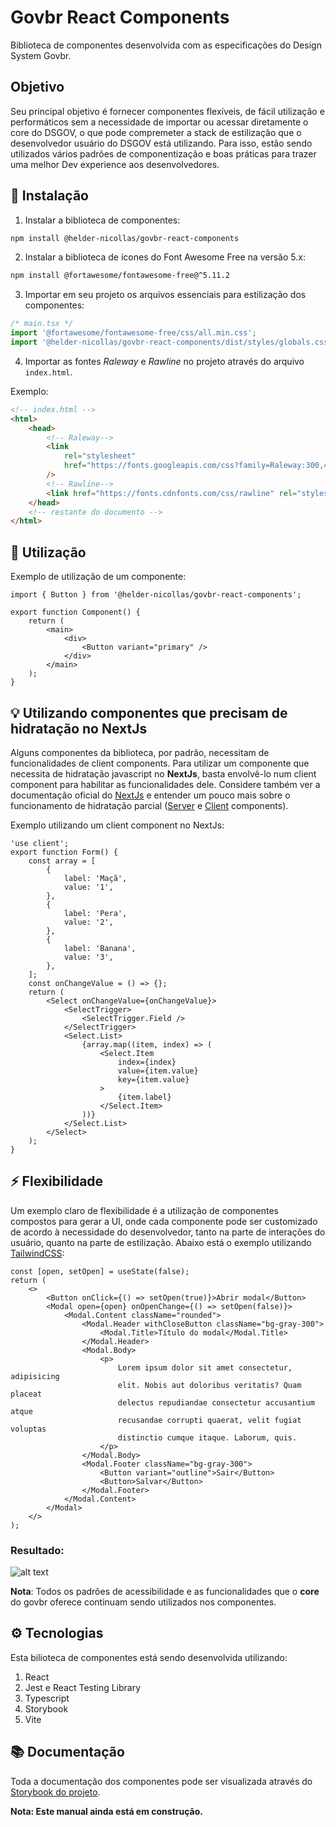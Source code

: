 
<Meta title="Introdução" />

# Govbr React Components

Biblioteca de componentes desenvolvida com as especificações do Design System Govbr.

## Objetivo

Seu principal objetivo é fornecer componentes flexíveis, de fácil
utilização e performáticos sem a necessidade de importar ou acessar
diretamente o core do DSGOV, o que pode compremeter a stack de
estilização que o desenvolvedor usuário do DSGOV está utilizando.
Para isso, estão sendo utilizados vários
padrões de componentização e boas práticas para trazer uma melhor
Dev experience aos desenvolvedores.

## 🚀 Instalação

1. Instalar a biblioteca de componentes:

```sh
npm install @helder-nicollas/govbr-react-components
```

2. Instalar a biblioteca de ícones do Font Awesome Free na versão 5.x:

```sh
npm install @fortawesome/fontawesome-free@^5.11.2
```

3. Importar em seu projeto os arquivos essenciais para estilização dos componentes:

```js
/* main.tsx */
import '@fortawesome/fontawesome-free/css/all.min.css';
import '@helder-nicollas/govbr-react-components/dist/styles/globals.css';
```

4. Importar as fontes _Raleway_ e _Rawline_ no projeto através do arquivo <code>index.html</code>.

Exemplo:

```html
<!-- index.html -->
<html>
    <head>
        <!-- Raleway-->
        <link
            rel="stylesheet"
            href="https://fonts.googleapis.com/css?family=Raleway:300,400,500,600,700,800,900&amp;display=swap"
        />
        <!-- Rawline-->
        <link href="https://fonts.cdnfonts.com/css/rawline" rel="stylesheet" />
    </head>
    <!-- restante do documento -->
</html>
```

## 🔔 Utilização

Exemplo de utilização de um componente:

```tsx
import { Button } from '@helder-nicollas/govbr-react-components';

export function Component() {
    return (
        <main>
            <div>
                <Button variant="primary" />
            </div>
        </main>
    );
}
```

## 💡 Utilizando componentes que precisam de hidratação no NextJs

Alguns componentes da biblioteca, por padrão, necessitam de funcionalidades de client components. Para utilizar um componente que necessita de hidratação javascript no **NextJs**, basta envolvê-lo num client component para habilitar as funcionalidades dele. Considere também ver a documentação oficial do [NextJs](https://nextjs.org/docs/app) e entender um pouco mais sobre o funcionamento de hidratação parcial ([Server](https://nextjs.org/docs/app/building-your-application/rendering/server-components) e [Client](https://nextjs.org/docs/app/building-your-application/rendering/client-components) components).

Exemplo utilizando um client component no NextJs:

```tsx
'use client';
export function Form() {
    const array = [
        {
            label: 'Maçã',
            value: '1',
        },
        {
            label: 'Pera',
            value: '2',
        },
        {
            label: 'Banana',
            value: '3',
        },
    ];
    const onChangeValue = () => {};
    return (
        <Select onChangeValue={onChangeValue}>
            <SelectTrigger>
                <SelectTrigger.Field />
            </SelectTrigger>
            <Select.List>
                {array.map((item, index) => (
                    <Select.Item
                        index={index}
                        value={item.value}
                        key={item.value}
                    >
                        {item.label}
                    </Select.Item>
                ))}
            </Select.List>
        </Select>
    );
}
```

## ⚡ Flexibilidade

Um exemplo claro de flexibilidade é a utilização de componentes compostos para gerar a UI, onde cada componente pode ser customizado de acordo à necessidade do desenvolvedor, tanto na parte de interações do usuário, quanto na parte de estilização. Abaixo está o exemplo utilizando [TailwindCSS](https://tailwindcss.com/):

```tsx
const [open, setOpen] = useState(false);
return (
    <>
        <Button onClick={() => setOpen(true)}>Abrir modal</Button>
        <Modal open={open} onOpenChange={() => setOpen(false)}>
            <Modal.Content className="rounded">
                <Modal.Header withCloseButton className="bg-gray-300">
                    <Modal.Title>Título do modal</Modal.Title>
                </Modal.Header>
                <Modal.Body>
                    <p>
                        Lorem ipsum dolor sit amet consectetur, adipisicing
                        elit. Nobis aut doloribus veritatis? Quam placeat
                        delectus repudiandae consectetur accusantium atque
                        recusandae corrupti quaerat, velit fugiat voluptas
                        distinctio cumque itaque. Laborum, quis.
                    </p>
                </Modal.Body>
                <Modal.Footer className="bg-gray-300">
                    <Button variant="outline">Sair</Button>
                    <Button>Salvar</Button>
                </Modal.Footer>
            </Modal.Content>
        </Modal>
    </>
);
```
### Resultado:

![alt text](./public/component-example.png)

**Nota**: Todos os padrões de acessibilidade e as funcionalidades que o **core** do govbr oferece continuam sendo utilizados nos componentes.

## ⚙️ Tecnologias

Esta bilioteca de componentes está sendo desenvolvida utilizando:

1. React
2. Jest e React Testing Library
3. Typescript
4. Storybook
5. Vite

## 📚 Documentação

Toda a documentação dos componentes pode ser visualizada através do [Storybook do projeto](https://helder-nicollas.github.io/govbr-react-components/).

**Nota: Este manual ainda está em construção.**
